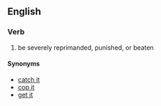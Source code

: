 ==English==

===Verb===
{{head|en|verb|head=[[catch]] [[hell]]}}

# {{context|idiomatic|lang=en}} be severely reprimanded, punished, or beaten

====Synonyms====
* [[catch it]]
* [[cop it]]
* [[get it]]
